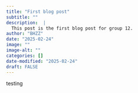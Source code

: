 ```yaml
---
title: "First blog post"
subtitle: ""
description:  |
  This post is the first blog post for group 12.
author: "BHZZ"
date: "2025-02-24"
image: ""
image-alt: ""
categories: []
date-modified: "2025-02-24"
draft: FALSE
---
```


testing